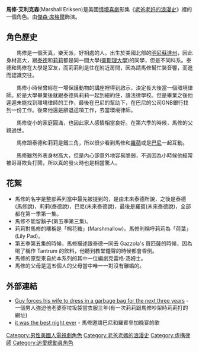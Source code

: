 {{unreferenced|time=2012-02-09T13:56:28+00:00}}
{{noteTA
|G1=TV
}}
{{Infobox character
| colour     = #FF9900
| name       = 馬修·艾利克森<br>Marshall Eriksen
| image      = 
| caption    = 
| first      = {{tsl|en|Pilot (How I Met Your Mother)|试播集 (老爸老妈的浪漫史)|试播集}}
| last       = 
| cause      = 
| nickname   = Marshmallow,大軟糖(Big Fudge),Vanilla Thunder, Beercules, The Kid
| alias      = 
| species    = 
| gender     = 男性
| age        = 31
| born       = 1978
| death      = 
| occupation = 律師
| family     = 馬文·艾利克森(Marvin Eriksen, Sr.)<small>(父親，歿)</small><br>茱蒂·艾利克森(Judy Gunderson Eriksen)<small>(母親)</small><br>馬文·艾利克森(Marvin Eriksen, Jr.) <small>(大哥)</small><br>馬克斯·艾利克森Marcus Eriksen <small>(二哥)</small><br>奧拉夫(Olaf)<small>(祖母，歿)</small>
| spouse     = [[莉莉·艾爾德林|莉莉·艾爾德林]]
| children   = 	马文·等等·埃里克森
| episode    = 
| portrayer  = [[傑森·席格爾|傑森·席格爾]]
| creator    = {{tsl|en|Carter Bays|卡特·贝斯}}<br>{{tsl|en|Craig Thomas (screenwriter)|克雷格·汤姆士}}
}}

'''馬修·艾利克森'''(Marshall Eriksen)是美國[[情境喜劇|情境喜劇]]影集《[[老爸老妈的浪漫史|老爸老妈的浪漫史]]》裡的一個角色。由[[傑森·席格爾|傑森·席格爾]]飾演。

==角色歷史==

　　馬修是一個天真，樂天派，好相處的人。出生於美國北部的[[明尼蘇達州|明尼蘇達州]]，因此身材高大，跟[[泰德·莫斯比|泰德]]和[[莉莉·艾爾德林|莉莉]]都是同一間大學([[衛斯理大學|衛斯理大學]])的同學，但是不同科系。泰德和馬修在大學是室友，而莉莉則是住在附近房間，因為請馬修幫忙裝音響，而進而認識交往。

　　馬修小時候曾經在一場保護動物的講座裡得到啟示，決定長大後當一個環境律師。於是大學畢業後就跟泰德與莉莉一起到紐約住，讀法律學校。但是畢業之後他遲遲未能找到環境律師的工作，最後在巴尼的幫助下，在巴尼的公司GNB銀行找到一份工作。後來他還是辭退這項工作，去當環境律師。

　　馬修從小的家庭圓滿，也因此家人感情相當良好。在第六季的時候，馬修的父親過世。

　　馬修跟泰德和莉莉是鐵三角，所以很少看到馬修和[[羅蘋·什貝斯基|羅蘋]]或是[[巴尼·斯廷森|巴尼]]一起互動。

　　馬修雖然外表身材高大，但是內心卻意外地容易脆弱，不過因為小時候他經常被哥哥欺負打鬧，所以真的發火時也是相當驚人。

==花絮==

* 馬修的名字是整部系列當中最先被提到的，是由未來泰德所說，之後是泰德(馬修說)，莉莉(泰德說)，巴尼(未來泰德說)，最後是羅賓(未來泰德說)，全部都在第一季第一集。
* 馬修不能留鬍子(第五季第三集)。
* 莉莉對馬修的暱稱是「棉花糖」(Marshmallow)。馬修則稱呼莉莉為「荷葉」(Lily Pad)。
* 第五季第五集的時候，馬修描述跟泰德一同去 Gazzola's 買匹薩的時候，因為喝了稱作 Tantrum 的飲料，他聽到教堂鐘聲的時候都會昏倒。
* 馬修的原型來自於本系列的其中一位編劇克雷格·汤姆士。
* 馬修的父母是這五個人的父母當中唯一一對沒有離婚的。

==外部連結==
*[http://www.guyforceshiswifetodressinagarbagebagforthenextthreeyears.com/ Guy forces his wife to dress in a garbage bag for the next three years] {{Wayback|url=http://www.guyforceshiswifetodressinagarbagebagforthenextthreeyears.com/ |date=20100306180240 }} - 一個男人強迫他老婆穿垃圾袋當衣服三年(有一次莉莉跟馬修吵架時莉莉打的網址)
*[http://itwasthebestnightever.com/ it was the best night ever] {{Wayback|url=http://itwasthebestnightever.com/ |date=20210425205842 }} - 馬修邀請巴尼和羅賓參加晚宴的歌


[[Category:男性美國人電視劇角色|Category:男性美國人電視劇角色]]
[[Category:老爸老媽的浪漫史|Category:老爸老媽的浪漫史]]
[[Category:虛構律師|Category:虛構律師]]
[[Category:追愛總動員角色|Category:追愛總動員角色]]

{{老爸老妈的浪漫史}}